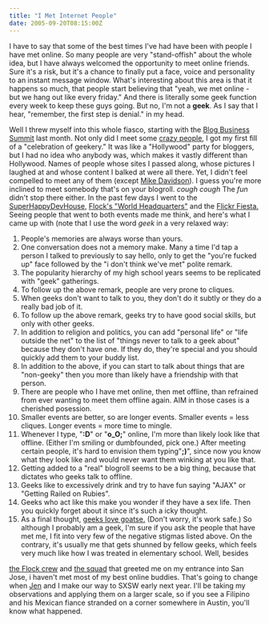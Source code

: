 ```yaml
---
title: "I Met Internet People"
date: 2005-09-20T08:15:00Z
---
```


I have to say that some of the best times I've had have been with people I have met online. So many people are very "stand-offish" about the whole idea, but I have always welcomed the opportunity to meet online friends. Sure it's a risk, but it's a chance to finally put a face, voice and personality to an instant message window. What's interesting about this area is that it happens so much, that people start believing that "yeah, we met online - but we hang out like every friday." And there is literally some geek function every week to keep these guys going. But no, I'm not a **geek**. As I say that I hear, "remember, the first step is denial." in my head.

Well I threw myself into this whole fiasco, starting with the [Blog Business Summit][1] last month. Not only did I meet some [crazy people][2], I got my first fill of a "celebration of geekery." It was like a "Hollywood" party for bloggers, but I had no idea who anybody was, which makes it vastly different than Hollywood. Names of people whose sites I passed along, whose pictures I laughed at and whose content I balked at were all there. Yet, I didn't feel compelled to meet any of them (except [Mike Davidson][3]). I guess you're more inclined to meet somebody that's on your blogroll. *cough cough* The *fun* didn't stop there either. In the past few days I went to the [SuperHappyDevHouse][4], [Flock's "World Headquarters"][5] and the [Flickr Fiesta.][6] Seeing people that went to both events made me think, and here's what I came up with (note that I use the word *geek* in a very relaxed way:

1.  People's memories are always worse than yours.
2.  One conversation does not a memory make. Many a time I'd tap a person I talked to previously to say hello, only to get the "you're fucked up" face followed by the "i don't think we've met" polite remark.
3.  The popularity hierarchy of my high school years seems to be replicated with "geek" gatherings.
4.  To follow up the above remark, people are very prone to cliques.
5.  When geeks don't want to talk to you, they don't do it subtly or they do a really bad job of it.
6.  To follow up the above remark, geeks try to have good social skills, but only with other geeks.
7.  In addition to religion and politics, you can add "personal life" or "life outside the net" to the list of "things never to talk to a geek about" because they don't have one. If they do, they're special and you should quickly add them to your buddy list.
8.  In addition to the above, if you can start to talk about things that are "non-geeky" then you more than likely have a friendship with that person.
9.  There are people who I have met online, then met offline, than refrained from ever wanting to meet them offline again. AIM in those cases is a cherished posession.
10. Smaller events are better, so are longer events. Smaller events = less cliques. Longer events = more time to mingle.
11. Whenever I type, "**:D**" or "**o_O;**" online, I'm more than likely look like that offline. (Either I'm smiling or dumbfounded, pick one.) After meeting certain people, it's hard to envision them typing"**;)**", since now you know what they look like and would never want them winking at you like that.
12. Getting added to a "real" blogroll seems to be a big thing, because that dictates who geeks talk to offline.
13. Geeks like to excessively drink and try to have fun saying "AJAX" or "Getting Railed on Rubies".
14. Geeks who act like this make you wonder if they have a sex life. Then you quickly forget about it since it's such a icky thought.
15. As a final thought, [geeks love goatse.][7] (Don't worry, it's work safe.) So although I probably am a geek, I'm sure if you ask the people that have met me, I fit into very few of the negative stigmas listed above. On the contrary, it's usually me that gets shunned by fellow geeks, which feels very much like how I was treated in elementary school. Well, besides

[the Flock crew][8] and [the squad][9] that greeted me on my entrance into San Jose, i haven't met most of my best online buddies. That's going to change when [Jen][10] and I make our way to SXSW early next year. I'll be taking my observations and applying them on a larger scale, so if you see a Filipino and his Mexican fiance stranded on a corner somewhere in Austin, you'll know what happened.

[1]: http://blogbusinesssummit.com
[2]: http://usabilityworks.org
[3]: http://www.mikeindustries.com
[4]: http://flickr.com/photos/tags/superhappydevhouse/
[5]: http://www.flickr.com/photos/avalonstar/45071154/
[6]: http://flickr.com/photos/tags/flickrfiesta/
[7]: http://www.boingboing.net/2005/09/19/moment_of_goatse_art.html
[8]: http://flock.com
[9]: http://viatrax.net
[10]: http://livejournal.com/users/moon_of_ice/
